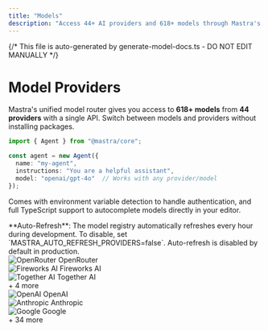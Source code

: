 ```yaml
---
title: "Models"
description: "Access 44+ AI providers and 618+ models through Mastra's model router."
---
```


{/* This file is auto-generated by generate-model-docs.ts - DO NOT EDIT MANUALLY */}


# Model Providers

Mastra's unified model router gives you access to **618+ models** from **44 providers** with a single API. Switch between models and providers without installing packages.

```typescript
import { Agent } from "@mastra/core";

const agent = new Agent({
  name: "my-agent",
  instructions: "You are a helpful assistant",
  model: "openai/gpt-4o"  // Works with any provider/model
});
```

Comes with environment variable detection to handle authentication, and full TypeScript support to autocomplete models directly in your editor.

<Callout type="info">
**Auto-Refresh**: The model registry automatically refreshes every hour during development. To disable, set `MASTRA_AUTO_REFRESH_PROVIDERS=false`. Auto-refresh is disabled by default in production.
</Callout>

<CardGrid>
    <CardGridItem
      title="Gateways"
      href="./models/gateways"
    >
      <div className="space-y-3">
        <div className="flex flex-col gap-2">
          <div className="flex items-center gap-2 text-sm">
            <img src="https://models.dev/logos/openrouter.svg" alt="OpenRouter" className="w-4 h-4 object-contain dark:invert dark:brightness-0 dark:contrast-200" />
            <span>OpenRouter</span>
          </div>
          <div className="flex items-center gap-2 text-sm">
            <img src="https://models.dev/logos/fireworks-ai.svg" alt="Fireworks AI" className="w-4 h-4 object-contain dark:invert dark:brightness-0 dark:contrast-200" />
            <span>Fireworks AI</span>
          </div>
          <div className="flex items-center gap-2 text-sm">
            <img src="https://models.dev/logos/togetherai.svg" alt="Together AI" className="w-4 h-4 object-contain dark:invert dark:brightness-0 dark:contrast-200" />
            <span>Together AI</span>
          </div>
        </div>
        <div className="text-sm text-gray-600 dark:text-gray-400 mt-3">+ 4 more</div>
      </div>
    </CardGridItem>
    <CardGridItem
      title="Providers"
      href="./models/providers"
    >
      <div className="space-y-3">
        <div className="flex flex-col gap-2">
          <div className="flex items-center gap-2 text-sm">
            <img src="https://models.dev/logos/openai.svg" alt="OpenAI" className="w-4 h-4 object-contain dark:invert dark:brightness-0 dark:contrast-200" />
            <span>OpenAI</span>
          </div>
          <div className="flex items-center gap-2 text-sm">
            <img src="https://models.dev/logos/anthropic.svg" alt="Anthropic" className="w-4 h-4 object-contain dark:invert dark:brightness-0 dark:contrast-200" />
            <span>Anthropic</span>
          </div>
          <div className="flex items-center gap-2 text-sm">
            <img src="https://models.dev/logos/google.svg" alt="Google" className="w-4 h-4 object-contain dark:invert dark:brightness-0 dark:contrast-200" />
            <span>Google</span>
          </div>
        </div>
        <div className="text-sm text-gray-600 dark:text-gray-400 mt-3">+ 34 more</div>
      </div>
    </CardGridItem>
</CardGrid>